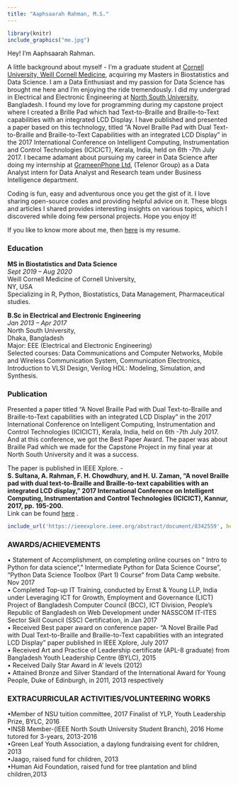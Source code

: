 ---
title: "Aaphsaarah Rahman, M.S."
---



```{r echo=FALSE, fig.align="center", message=FALSE, warning=FALSE, out.width='30%'}
 
library(knitr)
include_graphics("me.jpg")
```


Hey! I’m Aaphsaarah Rahman.  
     
A little background about myself - I’m a graduate student at [Cornell  University, Weill Cornell Medicine](https://weill.cornell.edu/), acquiring my Masters in Biostatistics and Data Science. I am a Data Enthusiast and my passion for Data Science has brought me here and I'm enjoying the ride tremendously. I did my undergrad in Electrical and Electronic Engineering at [North South University](http://www.northsouth.edu/), Bangladesh. I found my love for programming during my capstone project where I created a Brille Pad which had Text-to-Braille and Braille-to-Text capabilities with an integrated LCD Display. I have published and presented a paper based on this technology, titled “A Novel Braille Pad with Dual Text-to-Braille and Braille-to-Text Capabilities with an integrated LCD Display” in the 2017 International Conference on Intelligent Computing, Instrumentation and Control Technologies (ICICICT), Kerala, India, held on 6th -7th July 2017. I became adamant about pursuing my career in Data Science after doing my internship at [GrameenPhone Ltd](https://www.grameenphone.com/about), (Telenor Group) as a Data Analyst intern for Data Analyst and Research team under Business Intelligence department.   
   

Coding is fun, easy and adventurous once you get the gist of it. I love sharing open-source codes and providing helpful advice on it. These blogs and articles I shared provides interesting insights on various topics, which I discovered while doing few personal projects. Hope you enjoy it!

If you like to know more about me, then [here](Aaphsaarah Rahman resume'20.pdf) is my resume. 

### **Education**     

                                      
**MS in Biostatistics and Data Science**              
*Sept 2019 – Aug 2020*                       
Weill Cornell Medicine of Cornell University,                       
NY, USA                                                                           
Specializing in R, Python, Biostatistics, Data Management, Pharmaceutical studies.         
   
**B.Sc in Electrical and Electronic Engineering**                         
*Jan 2013 – Apr 2017*              
North South University,       
Dhaka, Bangladesh      
Major: EEE (Electrical and Electronic Engineering)     
Selected courses: Data Communications and Computer Networks, Mobile and Wireless Communication System, Communication Electronics, Introduction to VLSI Design, Verilog HDL: Modeling, Simulation, and Synthesis.
    
 


### **Publication**   
   
Presented a paper titled “A Novel Braille Pad with Dual Text-to-Braille and Braille-to-Text capabilities with an integrated LCD Display” in the 2017 International Conference on Intelligent Computing, Instrumentation and Control Technologies (ICICICT), Kerala, India, held on 6th -7th July 2017. And at this conference, we got the Best Paper Award. The paper was about Braille Pad which we made for the Capstone Project in my final year at North South University and it was a success.    
    
The paper is published in IEEE Xplore. -                
**S. Sultana, A. Rahman, F. H. Chowdhury, and H. U. Zaman, "A novel Braille pad with dual text-to-Braille and Braille-to-text capabilities with an integrated LCD display," 2017 International Conference on Intelligent Computing, Instrumentation and Control Technologies (ICICICT), Kannur, 2017, pp. 195-200.**                    
Link can be found [here](https://ieeexplore.ieee.org/abstract/document/8342559) .

```{r eval=FALSE, message=FALSE, warning=FALSE, include=FALSE}
include_url('https://ieeexplore.ieee.org/abstract/document/8342559', height = '500px')
```


### **AWARDS/ACHIEVEMENTS**     
• Statement of Accomplishment, on completing online courses on “ Intro to Python for data science”,” Intermediate Python for Data Science Course”, “Python Data Science Toolbox (Part 1) Course” from Data Camp website. Nov 2017                
• Completed Top-up IT Training, conducted by Ernst & Young LLP, India under Leveraging ICT for Growth, Employment and Governance (LICT) Project of Bangladesh Computer Council (BCC), ICT Division, People's Republic of Bangladesh on Web Development under NASSCOM IT-ITES Sector Skill Council (SSC) Certification, in Jan 2017            
• Received Best paper award on conference paper- “A Novel Braille Pad with Dual Text-to-Braille and Braille-to-Text capabilities with an integrated LCD Display” paper published in IEEE Xplore, July 2017              
• Received Art and Practice of Leadership certificate (APL-8 graduate) from Bangladesh Youth Leadership Centre (BYLC), 2015              
• Received Daily Star Award in A’ levels (2012)             
• Attained Bronze and Silver Standard of the International Award for Young People, Duke of Edinburgh, in 2011, 2013 respectively          
                
                                
### **EXTRACURRICULAR ACTIVITIES/VOLUNTEERING WORKS**              
•Member of NSU tuition committee, 2017 Finalist of YLP, Youth Leadership Prize, BYLC, 2016                
•INSB Member-(IEEE North South University Student Branch), 2016 Home tutored for 3-years, 2013-2016             
•Green Leaf Youth Association, a daylong fundraising event for children, 2013                  
•Jaago, raised fund for children, 2013                
•Human Aid Foundation, raised fund for tree plantation and blind children,2013 



